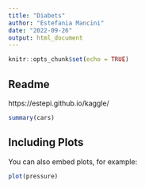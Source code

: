 ```yaml
---
title: "Diabets"
author: "Estefania Mancini"
date: "2022-09-26"
output: html_document
---
```


```r
knitr::opts_chunk$set(echo = TRUE)
```

## Readme

https://estepi.github.io/kaggle/

```r
summary(cars)
```

## Including Plots

You can also embed plots, for example:

```r
plot(pressure)
```

